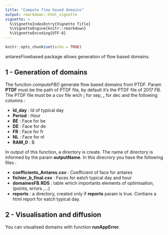 ```yaml
---
title: "Compute flow based domains"
output: rmarkdown::html_vignette
vignette: >
  %\VignetteIndexEntry{Vignette Title}
  %\VignetteEngine{knitr::rmarkdown}
  %\VignetteEncoding{UTF-8}
---
```



```r
knitr::opts_chunk$set(echo = TRUE)
```


antaresFlowbased package allows generation of flow based domains.

## 1 - Generation of domains

The funciton *computeFB()* generate flow based domains from PTDF. Param **PTDF** must be the path of PTDF file, by default it's the PTDF file of 2017 FB. 
The PTDF file must be a csv file wich **;** for sep, **,** for dec and the following columns :

* **Id_day** : Id of typical day
* **Period** : Hour
* **BE** : Face for be
* **DE** : Face for de
* **FR** : Face for fr
* **NL** : Face for nl
* **RAM_0** : B

In output of this function, a directory is create. The name of directory is informed by the param **outputName**. In this direcrory you have the following files :

* **coefficients_Antares.csv** : Coefficient of face for antares
* **fichier_b_final.csv** : Faces for eatch typical day and hour
* **domainesFB.RDS** : table which importants elements of optimisation, (points, errors ,...)
* **reports** : a directory, created only if **reports** param is true. Contians a html report for eatch typical day.

## 2 - Visualisation and diffusion

You can visualised domains with function **runAppError**. 